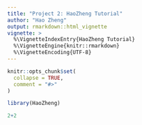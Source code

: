 ```yaml
---
title: "Project 2: HaoZheng Tutorial"
author: "Hao Zheng"
output: rmarkdown::html_vignette
vignette: >
  %\VignetteIndexEntry{HaoZheng Tutorial}
  %\VignetteEngine{knitr::rmarkdown}
  %\VignetteEncoding{UTF-8}
---
```


```r
knitr::opts_chunk$set(
  collapse = TRUE,
  comment = "#>"
)
```

```r
library(HaoZheng)
```

```r
2+2
```
